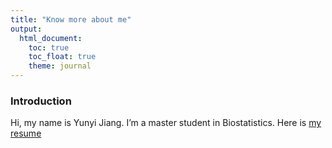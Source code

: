 ```yaml
---
title: "Know more about me"
output: 
  html_document:
    toc: true
    toc_float: true
    theme: journal
---
```

### Introduction

Hi, my name is Yunyi Jiang. I'm a master student in Biostatistics. Here is [my resume](https://docs.google.com/document/d/1zERfpWEgUUxDVHjrrSnZD6VVPPhtJYFM/edit?usp=share_link&ouid=107960638790633027211&rtpof=true&sd=true)